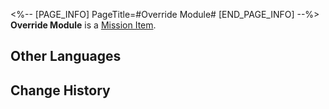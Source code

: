 <%-- [PAGE_INFO]
PageTitle=#Override Module#
[END_PAGE_INFO] --%>
{{Item Infobox
|id          = 140237
|image       = Item Override Module.png
|type        = Mission Item
|invCategory = Missions
|rarity      = 3
|effect      = 
|description = The computer module that Zhongshan handed to you. Adding it to those damaged automatons seems to be able to "resurrect them from the dead." Somehow, this module also has a solar panel attached to it.
}}
'''Override Module''' is a [[Mission Item]].

==Other Languages==
{{Other Languages
|en   = Override Module
|zhs  = 超控模块
|zht  = 超控模組
|ja   = オーバーライド・モジュール
|ko   = 슈퍼 제어 모듈
|es   = Módulo de sustitución
|fr   = Module de contrôle
|ru   = Обходной модуль
|th   = โมดูลทดแทน
|vi   = Mô-Đun Điều Khiển
|de   = Überbrückungsmodul
|id   = Modul Pengontrol Super
|pt   = Módulo de Substituição
}}

==Change History==
{{Change History|2.0}}